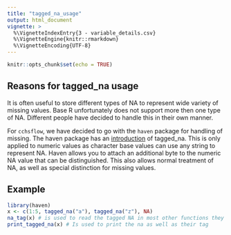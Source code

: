 ```yaml
---
title: "tagged_na_usage"
output: html_document
vignette: >
  %\VignetteIndexEntry{3 - variable_details.csv}     
  %\VignetteEngine{knitr::rmarkdown} 
  %\VignetteEncoding{UTF-8}
---
```


```r
knitr::opts_chunk$set(echo = TRUE)
```

## Reasons for tagged_na usage

It is often useful to store different types of NA to represent wide variety of missing values.
Base R unfortunately does not support more then one type of NA. Different people have decided to handle this in their own manner.

For `cchsflow`, we have decided to go with the `haven` package for handling of missing. The haven package has an [introduction](https://haven.tidyverse.org/reference/tagged_na.html) of tagged_na. This is only applied to numeric values as character base values can use any string to represent NA. Haven allows you to attach an additional byte to the numeric NA value that can be distinguished. This also allows normal treatment of NA, as well as special distinction for missing values.

## Example
```r
library(haven)
x <- c(1:5, tagged_na("a"), tagged_na("z"), NA)
na_tag(x) # is used to read the tagged NA in most other functions they are still viewed as NA
print_tagged_na(x) # Is used to print the na as well as their tag
```

